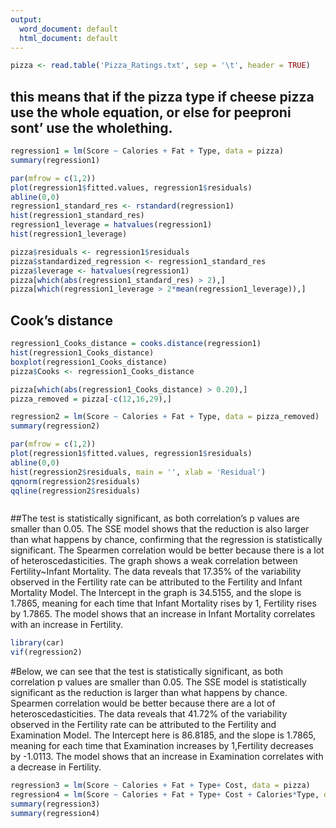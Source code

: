 ```yaml
---
output:
  word_document: default
  html_document: default
---
```


```r
pizza <- read.table('Pizza_Ratings.txt', sep = '\t', header = TRUE)
```


## this means that if the pizza type if cheese pizza use the whole equation, or else for peeproni sont' use the wholething.
```r
regression1 = lm(Score ~ Calories + Fat + Type, data = pizza)
summary(regression1)
```

```r
par(mfrow = c(1,2))
plot(regression1$fitted.values, regression1$residuals)
abline(0,0)
regression1_standard_res <- rstandard(regression1)
hist(regression1_standard_res)
regression1_leverage = hatvalues(regression1)
hist(regression1_leverage)

pizza$residuals <- regression1$residuals
pizza$standardized_regression <- regression1_standard_res
pizza$leverage <- hatvalues(regression1)
pizza[which(abs(regression1_standard_res) > 2),]
pizza[which(regression1_leverage > 2*mean(regression1_leverage)),]

```



## Cook's distance

```r
regression1_Cooks_distance = cooks.distance(regression1)
hist(regression1_Cooks_distance)
boxplot(regression1_Cooks_distance)
pizza$Cooks <- regression1_Cooks_distance

pizza[which(abs(regression1_Cooks_distance) > 0.20),]
pizza_removed = pizza[-c(12,16,29),]

regression2 = lm(Score ~ Calories + Fat + Type, data = pizza_removed)
summary(regression2)

par(mfrow = c(1,2))
plot(regression1$fitted.values, regression1$residuals)
abline(0,0)
hist(regression2$residuals, main = '', xlab = 'Residual')
qqnorm(regression2$residuals)
qqline(regression2$residuals)



```




##The test is statistically significant, as both correlation’s p values are smaller than 0.05. The SSE model shows that the reduction is also larger than what happens by chance, confirming that the regression is statistically significant. The Spearmen correlation would be better because there is a lot of heteroscedasticities. The graph shows a weak correlation between Fertility~Infant Mortality. The data reveals that 17.35% of the variability observed in the Fertility rate can be attributed to the Fertility and Infant Mortality Model. The Intercept in the graph is 34.5155, and the slope is 1.7865, meaning for each time that Infant Mortality rises by 1, Fertility rises by 1.7865. The model shows that an increase in Infant Mortality correlates with an increase in Fertility.                        
```r
library(car)
vif(regression2)
```

#Below, we can see that the test is statistically significant, as both correlation p values are smaller than 0.05. The SSE model is statistically significant as the reduction is larger than  what happens by chance. Spearmen correlation would be better because there are a lot of  heteroscedasticities. The data reveals that 41.72% of the variability observed in the Fertility rate can be attributed to the Fertility and Examination Model. The Intercept here is 86.8185, and the slope is 1.7865, meaning for each time that Examination increases by 1,Fertility decreases by -1.0113. The model shows that an increase in Examination correlates with a decrease in Fertility.
```r
regression3 = lm(Score ~ Calories + Fat + Type+ Cost, data = pizza)
regression4 = lm(Score ~ Calories + Fat + Type+ Cost + Calories*Type, data = pizza)
summary(regression3)
summary(regression4)

```